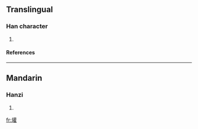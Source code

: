 ==Translingual==
===Han character===
{{Han char|rn=32|rad=土|as=18|sn=21|four=|canj=土廿口土 (GTRG)}}
# {{defn|Han|sort=土18}}
====References====
{{Han ref|kx=0242.240|dkj=05614|dj=0482.180|hdz=10501.140|uh=58E6|ud=22758}}
----
==Mandarin==
===Hanzi===
{{cmn-hanzi|pin=[[xūn]] (xun1)|wg=hsün<sup>1</sup>}}
# {{defn|Mandarin}}

[[fr:壦]]